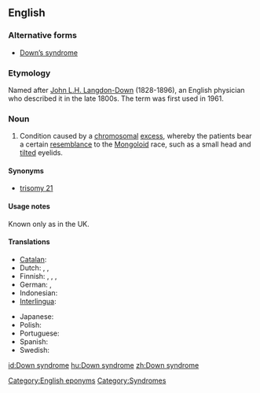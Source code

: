{{wikipedia}}
==English==

===Alternative forms===
* [[Down's syndrome|Down’s syndrome]]

===Etymology===
Named after [[w:John Langdon-Down|John L.H. Langdon-Down]] (1828-1896), an English physician who described it in the late 1800s. The term was first used in 1961.

===Noun===
{{en-noun|sg=[[Down]] [[syndrome]]|-}}

# {{chiefly|US}} Condition caused by a [[chromosomal]] [[excess]], whereby the patients bear a certain [[resemblance]] to the [[mongoloid|Mongoloid]] race, such as a small head and [[tilt]]ed eyelids.

====Synonyms====
* [[trisomy 21]]

====Usage notes====
Known only as {{term|Down's syndrome}} in the UK.

====Translations====
{{trans-top|condition caused by chromosomal deficiency}}
* [[Catalan]]: {{t|ca|síndrome de Down|f}}
* Dutch: {{t|nl|syndroom van Down|n}}, {{t|nl|downsyndroom|n}}, {{t|nl|mongolisme|n}}
* Finnish: {{t|fi|Downin syndrooma}}, {{t|fi|Downin oireyhtymä}}, {{t-|fi|mongolismi}}, {{t|fi|mongoloidismi}}
* German: {{t-|de|Downsyndrom|n}}, {{t-|de|Mongolismus|m}} {{qualifier|dated}}
* Indonesian: {{t|id|sindrom Down|xs=Indonesian}}
* [[Interlingua]]: {{t-|ia|syndrome de Down|xs=Interlingua}}
{{trans-mid}}
* Japanese: {{t-|ja|ダウン症|tr=[[だうんしょう]], daun-shō}}
* Polish: {{t|pl|zespół Downa}}
* Portuguese: {{t|pt|síndrome de Down|f}}
* Spanish: {{t|es|síndrome de Down|m}}
* Swedish: {{t|sv|Downs syndrom}}
{{trans-bottom}}

[[Category:English eponyms]]
[[Category:Syndromes]]

[[id:Down syndrome]]
[[hu:Down syndrome]]
[[zh:Down syndrome]]
